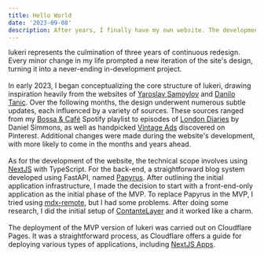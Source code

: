 ```yaml
---
title: Hello World
date: '2023-09-08'
description: After years, I finally have my own website. The development of Iukeri can be summed up as a never-ending project that has gone through many redesigns. 
---
```

Iukeri represents the culmination of three years of continuous redesign. 
Every minor change in my life prompted a new iteration of the site's design, 
turning it into a never-ending in-development project.
\
\
In early 2023, I began conceptualizing the core structure of Iukeri, drawing 
inspiration heavily from the websites of [Yaroslav Samoylov](https://yaosamo.com) 
and [Danilo Tanic](https://danilotanic.com). Over the following months, the design 
underwent numerous subtle updates, each influenced by a variety of sources. These 
sources ranged from my [Bossa & Café](https://open.spotify.com/playlist/6unyax6qQyhunvOd2QOAzB?si=0b069d34368f4773) 
Spotify playlist to episodes of [London Diaries](https://youtube.com/playlist?list=PL3F8c49z5qlQkQOwZLYN_4Q03cEneiOlG&si=yAoGu0mkeaz-soJh) 
by Daniel Simmons, as well as handpicked [Vintage Ads](https://www.pinterest.fr/thigcampos/iukeri/) discovered on Pinterest. 
Additional changes were made during the website's development, with more likely to come in the months and years ahead.
\
\
As for the development of the website, the technical scope involves using [NextJS](https://nextjs.org) 
with TypeScript. For the back-end, a straightforward blog system developed using FastAPI, named 
[Papyrus](https://github.com/ivansantiagojr/papyrus). After outlining the initial application infrastructure, 
I made the decision to start with a front-end-only application as the initial phase of the MVP. 
To replace Papyrus in the MVP, I tried using [mdx-remote](https://github.com/hashicorp/next-mdx-remote), 
but I had some problems. After doing some research, I did the initial setup of [ContanteLayer](https://contentlayer.dev/) 
and it worked like a charm.
\
\
The deployment of the MVP version of Iukeri was carried out on Cloudflare Pages. It was a straightforward process, 
as Cloudflare offers a guide for deploying various types of applications, including 
[NextJS Apps](https://developers.cloudflare.com/pages/framework-guides/deploy-a-nextjs-site).
